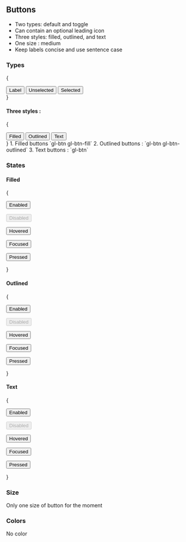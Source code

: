 
## Buttons

- Two types: default and toggle
- Can contain an optional leading icon
- Three styles: filled, outlined, and text
- One size : medium
- Keep labels concise and use sentence case

### Types

{<div>

<button className="gl-btn">
  <PiGraph className="" /> Label
</button>

<button className="">
  <PiGraph className="" /> Unselected
</button>

<button className="">
  <PiGraph className="" /> Selected
</button>

</div>}

#### Three styles :

{<div className='w-auto d-flex d-flex justify-content-evenly p-5 gl-container-highest-bg'>

<button className="gl-btn gl-btn-fill">
  <PiGraph className="" /> Filled
</button>

<button className="gl-btn gl-btn-outline">
  <PiGraph className="" /> Outlined
</button>

<button className="gl-btn">
  <PiGraph className="" /> Text
</button>
</div>}
1. Filled buttons `gl-btn gl-btn-fill`
2. Outlined buttons : `gl-btn gl-btn-outlined`
3. Text buttons : `gl-btn`

### States

#### Filled

{<div className='w-auto d-flex d-flex justify-content-evenly p-5 gl-container-highest-bg'>

<button className="gl-btn gl-btn-fill">Enabled</button>

<button className="gl-btn gl-btn-fill" disabled>
  Disabled
</button>

<button className="gl-btn gl-btn-fill gl-btn-fill-hovered">Hovered</button>

<button className="gl-btn gl-btn-fill gl-btn-fill-focused">Focused</button>

<button className="gl-btn gl-btn-fill gl-btn-fill-pressed">Pressed</button>
</div>}

#### Outlined

{<div className='w-auto d-flex d-flex justify-content-evenly p-5 gl-container-highest-bg'>

<button className="gl-btn gl-btn-outline">Enabled</button>

<button className="gl-btn gl-btn-outline" disabled>
  Disabled
</button>

<button className="gl-btn gl-btn-outline gl-btn-hovered">Hovered</button>

<button className="gl-btn gl-btn-outline gl-btn-focused">Focused</button>

<button className="gl-btn gl-btn-outline gl-btn-outline-pressed">Pressed</button>
</div>}

#### Text

{<div className='w-auto d-flex d-flex justify-content-evenly p-5 gl-container-highest-bg'>

<button className="gl-btn">Enabled</button>

<button className="gl-btn" disabled>
  Disabled
</button>

<button className="gl-btn gl-btn-hovered">Hovered</button>

<button className="gl-btn gl-btn-focused">Focused</button>

<button className="gl-btn gl-btn-pressed">Pressed</button>
</div>}

### Size

Only one size of button for the moment

### Colors

No color
